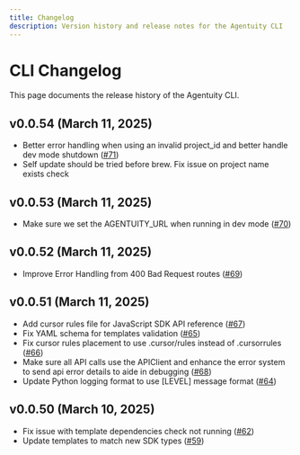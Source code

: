 ```yaml
---
title: Changelog
description: Version history and release notes for the Agentuity CLI
---
```


# CLI Changelog

This page documents the release history of the Agentuity CLI.

## v0.0.54 (March 11, 2025)

- Better error handling when using an invalid project_id and better handle dev mode shutdown ([#71](https://github.com/agentuity/cli/pull/71))
- Self update should be tried before brew. Fix issue on project name exists check

## v0.0.53 (March 11, 2025)

- Make sure we set the AGENTUITY_URL when running in dev mode ([#70](https://github.com/agentuity/cli/pull/70))

## v0.0.52 (March 11, 2025)

- Improve Error Handling from 400 Bad Request routes ([#69](https://github.com/agentuity/cli/pull/69))

## v0.0.51 (March 11, 2025)

- Add cursor rules file for JavaScript SDK API reference ([#67](https://github.com/agentuity/cli/pull/67))
- Fix YAML schema for templates validation ([#65](https://github.com/agentuity/cli/pull/65))
- Fix cursor rules placement to use .cursor/rules instead of .cursorrules ([#66](https://github.com/agentuity/cli/pull/66))
- Make sure all API calls use the APIClient and enhance the error system to send api error details to aide in debugging ([#68](https://github.com/agentuity/cli/pull/68))
- Update Python logging format to use [LEVEL] message format ([#64](https://github.com/agentuity/cli/pull/64))

## v0.0.50 (March 10, 2025)

- Fix issue with template dependencies check not running ([#62](https://github.com/agentuity/cli/pull/62))
- Update templates to match new SDK types ([#59](https://github.com/agentuity/cli/pull/59))

